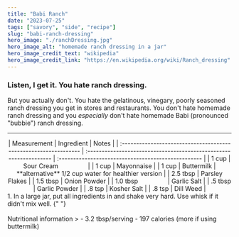 ---
title: "Babi Ranch"
date: "2023-07-25"
tags: ["savory", "side", "recipe"]
slug: "babi-ranch-dressing"
hero_image: "./ranchDressing.jpg"
hero_image_alt: "homemade ranch dressing in a jar"
hero_image_credit_text: "wikipedia"
hero_image_credit_link: "https://en.wikipedia.org/wiki/Ranch_dressing"
---

### Listen, I get it. You hate ranch dressing.

But you actually don't. You hate the gelatinous, vinegary, poorly seasoned ranch dressing you get in stores and restaurants. You don't hate homemade ranch dressing and you _especially_ don't hate homemade Babi (pronounced "bubbie") ranch dressing.

---
<div align="center">
| Measurement                                                      | Ingredient                                                         | Notes                                               |
| :--------------------------------------------------------------- | :----------------------------------------------------------------- | :-------------------------------------------------- |
| 1 cup                                                            | Sour Cream &nbsp; &nbsp; &nbsp; &nbsp; &nbsp; &nbsp; &nbsp; &nbsp; |
| 1 cup                                                            | Mayonnaise                                                         |
| 1 cup                                                            | Buttermilk                                                         | **alternative** 1/2 cup water for healthier version |
| 2.5 tbsp                                                         | Parsley Flakes                                                     |
| 1.5 tbsp                                                         | Onion Powder                                                       |
| 1.0 tbsp &nbsp; &nbsp; &nbsp; &nbsp; &nbsp; &nbsp; &nbsp; &nbsp; | Garlic Salt                                                        |
| .5 tbsp                                                          | Garlic Powder                                                      |
| .8 tsp                                                           | Kosher Salt                                                        |
| .8 tsp                                                           | Dill Weed                                                          |
</div>
1. In a large jar, put all ingredients in and shake very hard. Use whisk if it didn't mix well.
   {" "}
   <br />
   <br />
   Nutritional information 
   > - 3.2 tbsp/serving - 197 calories (more if using
   buttermilk)
